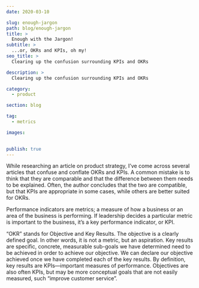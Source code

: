 ```yaml
---
date: 2020-03-10

slug: enough-jargon
path: blog/enough-jargon
title: > 
  Enough with the Jargon!
subtitle: >
  ...or, OKRs and KPIs, oh my!
seo_title: >
  Clearing up the confusion surrounding KPIs and OKRs

description: >
  Clearing up the confusion surrounding KPIs and OKRs

category: 
  - product

section: blog

tag:
  - metrics

images:
  

publish: true
---
```

While researching an article on product strategy, I’ve come across several articles that confuse and conflate OKRs and KPIs. A common mistake is to think that they are comparable and that the difference between them needs to be explained. Often, the author concludes that the two are compatible, but that KPIs are appropriate in some cases, while others are better suited for OKRs.

Performance indicators are metrics; a measure of how a business or an area of the business is performing. If leadership decides a particular metric is important to the business, it’s a key performance indicator, or KPI. 

“OKR” stands for Objective and Key Results. The objective is a clearly defined goal. In other words, it is not a metric, but an aspiration. Key results are specific, concrete, measurable sub-goals we have determined need to be achieved in order to achieve our objective. We can declare our objective achieved once we have completed each of the key results. By definition, key results are KPIs—important measures of performance. Objectives are also often KPIs, but may be more conceptual goals that are not easily measured, such “improve customer service”.